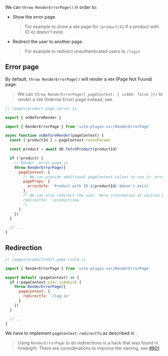 
We can `throw RenderErrorPage()` in order to:
 - Show the error page.
   > For example to show a `404` page for `/product/42` if a product with ID `42` doesn't exist.
 - Redirect the user to another page.
   > For example to redirect unauthenticated users to `/login`

## Error page

By default, `throw RenderErrorPage()` will render a `404` (Page Not Found) page.

> We can `throw RenderErrorPage({ pageContext: { is404: false }})` to render a `500` (Internal Error) page instead, see <Link href="/error-page#details" />.

```js
// /pages/product.page.server.js

export { onBeforeRender }

import { RenderErrorPage } from 'vite-plugin-ssr/RenderErrorPage'

async function onBeforeRender(pageContext) {
  const { productId } = pageContext.routeParams

  const product = await db.fetchProduct(productId)

  if (!product) {
    // Render _error.page.js
    throw RenderErrorPage({
      pageContext: {
        // We can provide additional pageContext values to use in _error.page.js
        pageProps: {
          errorInfo: `Product with ID ${productId} doesn't exist`
        },
        /* We can also redirect the user. More information at section below.
        redirectTo: '/product/new'
        */
      }
    })
  }

  // ...
}
```


## Redirection

```js
// /pages/product/edit.page.route.js

import { RenderErrorPage } from 'vite-plugin-ssr/RenderErrorPage'

export default (pageContext) => {
  if (!pageContext.user.isAdmin) {
    throw RenderErrorPage({
      pageContext: {
        redirectTo: '/log-in'
      }
    })
  }

  // ...
}
```

<Warning>We have to implement `pageContext.redirectTo` as described in <Link href="/page-redirection" />.</Warning>

> Using `RenderErrorPage` to do redirections is a hack that was found in hindsight. There are considerations to improve the naming, see [#801](https://github.com/brillout/vite-plugin-ssr/issues/801).
